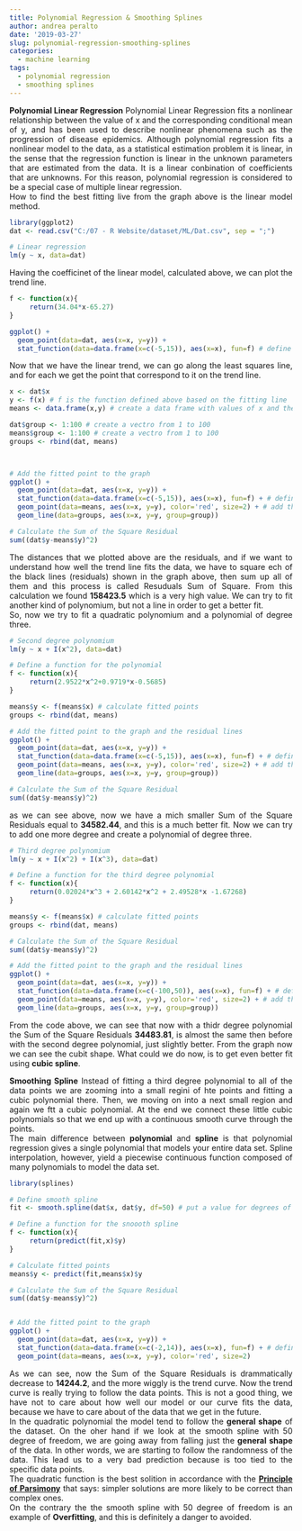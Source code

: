 ```yaml
---
title: Polynomial Regression & Smoothing Splines
author: andrea peralto
date: '2019-03-27'
slug: polynomial-regression-smoothing-splines
categories:
  - machine learning
tags:
  - polynomial regression
  - smoothing splines
---
```


<style>
body {
text-align: justify}
</style>


**Polynomial Linear Regression**
Polynomial Linear Regression fits a nonlinear relationship between the value of x and the corresponding conditional mean of y,  and has been used to describe nonlinear phenomena such as the progression of disease epidemics. Although polynomial regression fits a nonlinear model to the data, as a statistical estimation problem it is linear, in the sense that the regression function is linear in the unknown parameters that are estimated from the data. It is a linear conbination of coefficients that are unknowns. For this reason, polynomial regression is considered to be a special case of multiple linear regression.  </br>
How to find the best fitting live from the graph above is the linear model method.

```r
library(ggplot2)
dat <- read.csv("C:/07 - R Website/dataset/ML/Dat.csv", sep = ";")

# Linear regression
lm(y ~ x, data=dat)

```

Having the coefficinet of the linear model, calculated above, we can plot the trend line.

```r
f <- function(x){
     return(34.04*x-65.27)
}

ggplot() + 
  geom_point(data=dat, aes(x=x, y=y)) + 
  stat_function(data=data.frame(x=c(-5,15)), aes(x=x), fun=f) # define left and right extremes of the dataframe and plot the function f

```

Now that we have the linear trend, we can go along the least squares line, and for each we get the point that correspond to it on the trend line.

```r
x <- dat$x
y <- f(x) # f is the function defined above based on the fitting line
means <- data.frame(x,y) # create a data frame with values of x and the fitted values of y

dat$group <- 1:100 # create a vectro from 1 to 100
means$group <- 1:100 # create a vectro from 1 to 100
groups <- rbind(dat, means)



# Add the fitted point to the graph
ggplot() + 
  geom_point(data=dat, aes(x=x, y=y)) + 
  stat_function(data=data.frame(x=c(-5,15)), aes(x=x), fun=f) + # define left and right extremes of the dataframe and plot the function f
  geom_point(data=means, aes(x=x, y=y), color='red', size=2) + # add the fitted data points
  geom_line(data=groups, aes(x=x, y=y, group=group))

# Calculate the Sum of the Square Residual
sum((dat$y-means$y)^2)

```

The distances that we plotted above are the residuals, and if we want to understand how well the trend line fits the data, we have to square ech of the black lines (residuals) shown in the graph above, then sum up all of them and this process is called Resuduals Sum of Square. From this calculation we found **158423.5** which is a very high value. We can try to fit another kind of polynomium, but not a line in order to get a better fit. </br>
So, now we try to fit a quadratic polynomium and a polynomial of degree three.

```r
# Second degree polynomium
lm(y ~ x + I(x^2), data=dat)

# Define a function for the polynomial
f <- function(x){
     return(2.9522*x^2+0.9719*x-0.5685)
}

means$y <- f(means$x) # calculate fitted points
groups <- rbind(dat, means) 

# Add the fitted point to the graph and the residual lines
ggplot() + 
  geom_point(data=dat, aes(x=x, y=y)) + 
  stat_function(data=data.frame(x=c(-5,15)), aes(x=x), fun=f) + # define left and right extremes of the dataframe and plot the function f
  geom_point(data=means, aes(x=x, y=y), color='red', size=2) + # add the fitted data points
  geom_line(data=groups, aes(x=x, y=y, group=group))

# Calculate the Sum of the Square Residual
sum((dat$y-means$y)^2)

```

as we can see above, now we have a mich smaller Sum of the Square Residuals equal to **34582.44**, and this is a much better fit.
Now we can try to add one more degree and create a polynomial of degree three.

```r
# Third degree polynomium
lm(y ~ x + I(x^2) + I(x^3), data=dat)

# Define a function for the third degree polynomial
f <- function(x){
     return(0.02024*x^3 + 2.60142*x^2 + 2.49528*x -1.67268)
}

means$y <- f(means$x) # calculate fitted points
groups <- rbind(dat, means) 

# Calculate the Sum of the Square Residual
sum((dat$y-means$y)^2)

# Add the fitted point to the graph and the residual lines
ggplot() + 
  geom_point(data=dat, aes(x=x, y=y)) + 
  stat_function(data=data.frame(x=c(-100,50)), aes(x=x), fun=f) + # define left and right extremes of the dataframe and plot the function f
  geom_point(data=means, aes(x=x, y=y), color='red', size=2) + # add the fitted data points
  geom_line(data=groups, aes(x=x, y=y, group=group))

```

From the code above, we can see that now with a thidr degree polynomial the Sum of the Square Residuals **34483.81**, is almost the same then before with the second degree polynomial, just slightly better. From the graph now we can see the cubit shape.
What could we do now, is to get even better fit using **cubic spline**.


**Smoothing Spline**
Instead of fitting a third degree polynomial to all of the data points we are zooming into a small regini of hte points and fitting a cubic polynomial there. Then, we moving on into a next small region and again we ftt a cubic polynomial. At the end we connect these little cubic polynomials so that we end up with a continuous smooth curve through the points. </br>
The main difference between **polynomial** and **spline** is that polynomial regression gives a single polynomial that models your entire data set. 
Spline interpolation, however, yield a piecewise continuous function composed of many polynomials to model the data set.

```r
library(splines)

# Define smooth spline
fit <- smooth.spline(dat$x, dat$y, df=50) # put a value for degrees of freedom that control the rough of the curve

# Define a function for the snoooth spline
f <- function(x){
     return(predict(fit,x)$y)
}

# Calculate fitted points
means$y <- predict(fit,means$x)$y 

# Calculate the Sum of the Square Residual
sum((dat$y-means$y)^2)


# Add the fitted point to the graph
ggplot() + 
  geom_point(data=dat, aes(x=x, y=y)) + 
  stat_function(data=data.frame(x=c(-2,14)), aes(x=x), fun=f) + # define left and right extremes of the dataframe and plot the function f
  geom_point(data=means, aes(x=x, y=y), color='red', size=2)

```
As we can see, now the Sum of the Square Residuals is drammatically decrease to **14244.2**, and the more wiggly is the trend curve. Now the trend curve is really trying to follow the data points. This is not a good thing, we have not to care about how well our model or our curve fits the data, because we have to care about of the data that we get in the future. </br>
In the quadratic polynomial the model tend to follow the **general shape** of the dataset. On the oher hand if we look at the smooth spline with 50 degree of freedom, we are going away from falling just the **general shape** of the data. In other words, we are starting to follow the randomness of the data. This lead us to a very bad prediction because is too tied to the specific data points. </br>
The quadratic function is the best solition in accordance with the [**Principle of Parsimony**](https://en.wikipedia.org/wiki/Occam%27s_razor) that says: simpler solutions are more likely to be correct than complex ones. </br>
On the contrary the the smooth spline with 50 degree of freedom is an example of **Overfitting**, and this is definitely a danger to avoided.









